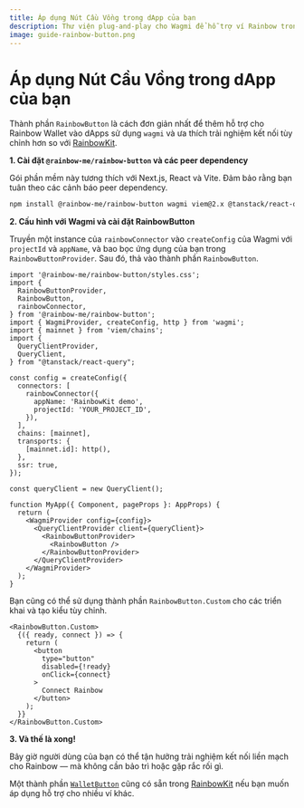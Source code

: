 ```yaml
---
title: Áp dụng Nút Cầu Vồng trong dApp của bạn
description: Thư viện plug-and-play cho Wagmi để hỗ trợ ví Rainbow trong dApp của bạn
image: guide-rainbow-button.png
---
```


# Áp dụng Nút Cầu Vồng trong dApp của bạn

Thành phần `RainbowButton` là cách đơn giản nhất để thêm hỗ trợ cho Rainbow Wallet vào dApps sử dụng `wagmi` và ưa thích trải nghiệm kết nối tùy chỉnh hơn so với [RainbowKit](https://www.rainbowkit.com/docs/installation).

**1. Cài đặt `@rainbow-me/rainbow-button` và các peer dependency**

Gói phần mềm này tương thích với Next.js, React và Vite. Đảm bảo rằng bạn tuân theo các cảnh báo peer dependency.

```bash
npm install @rainbow-me/rainbow-button wagmi viem@2.x @tanstack/react-query
```

**2. Cấu hình với Wagmi và cài đặt RainbowButton**

Truyền một instance của `rainbowConnector` vào `createConfig` của Wagmi với `projectId` và `appName`, và bao bọc ứng dụng của bạn trong `RainbowButtonProvider`. Sau đó, thả vào thành phần `RainbowButton`.

```tsx
import '@rainbow-me/rainbow-button/styles.css';
import {
  RainbowButtonProvider,
  RainbowButton,
  rainbowConnector,
} from '@rainbow-me/rainbow-button';
import { WagmiProvider, createConfig, http } from 'wagmi';
import { mainnet } from 'viem/chains';
import {
  QueryClientProvider,
  QueryClient,
} from "@tanstack/react-query";

const config = createConfig({
  connectors: [
    rainbowConnector({
      appName: 'RainbowKit demo',
      projectId: 'YOUR_PROJECT_ID',
    }),
  ],
  chains: [mainnet],
  transports: {
    [mainnet.id]: http(),
  },
  ssr: true,
});

const queryClient = new QueryClient();

function MyApp({ Component, pageProps }: AppProps) {
  return (
    <WagmiProvider config={config}>
      <QueryClientProvider client={queryClient}>
        <RainbowButtonProvider>
          <RainbowButton />
        </RainbowButtonProvider>
      </QueryClientProvider>
    </WagmiProvider>
  );
}
```

Bạn cũng có thể sử dụng thành phần `RainbowButton.Custom` cho các triển khai và tạo kiểu tùy chỉnh.

```tsx
<RainbowButton.Custom>
  {({ ready, connect }) => {
    return (
      <button
        type="button"
        disabled={!ready}
        onClick={connect}
      >
        Connect Rainbow
      </button>
    );
  }}
</RainbowButton.Custom>
```

**3. Và thế là xong!**

Bây giờ người dùng của bạn có thể tận hưởng trải nghiệm kết nối liền mạch cho Rainbow — mà không cần bảo trì hoặc gặp rắc rối gì.

Một thành phần [`WalletButton`](https://www.rainbowkit.com/docs/wallet-button) cũng có sẵn trong [RainbowKit](https://www.rainbowkit.com/docs/installation) nếu bạn muốn áp dụng hỗ trợ cho nhiều ví khác.
